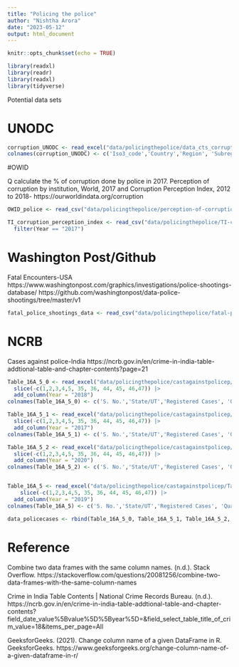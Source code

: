 ```yaml
---
title: "Policing the police"
author: "Nishtha Arora"
date: "2023-05-12"
output: html_document
---
```


```r
knitr::opts_chunk$set(echo = TRUE)
```

```r
library(readxl)
library(readr)
library(readxl)
library(tidyverse)
```

Potential data sets

# UNODC

```r
corruption_UNODC <- read_excel("data/policingthepolice/data_cts_corruption_and_economic_crime.xlsx") |> slice(-c(1,2))
colnames(corruption_UNODC) <- c('Iso3_code','Country','Region', 'Subregion','Indicator','Dimension', 'Category','Sex','Age','Year','Unit of measurement','VALUE','Source') 
```

#OWID

Q calculate the % of corruption done by police in 2017.
Perception of corruption by institution, World, 2017 and Corruption Perception Index, 2012 to 2018- https://ourworldindata.org/corruption
```r
OWID_police <- read_csv("data/policingthepolice/perception-of-corruption-by-institution.csv")

TI_corruption_perception_index <- read_csv("data/policingthepolice/TI-corruption-perception-index.csv") |> 
  filter(Year == "2017")
```

# Washington Post/Github

Fatal Encounters-USA
https://www.washingtonpost.com/graphics/investigations/police-shootings-database/
https://github.com/washingtonpost/data-police-shootings/tree/master/v1
```r
fatal_police_shootings_data <- read_csv("data/policingthepolice/fatal-police-shootings-data.csv")
```


# NCRB 

Cases against police-India
https://ncrb.gov.in/en/crime-in-india-table-addtional-table-and-chapter-contents?page=21
```r
Table_16A_5_0 <- read_excel("data/policingthepolice/castagainstpolicep/Table 16A.5_0.xlsx") |> 
  slice(-c(1,2,3,4,5, 35, 36, 44, 45, 46,47)) |> 
  add_column(Year = "2018")
colnames(Table_16A_5_0) <- c('S. No.','State/UT','Registered Cases', 'Quashed/ Stayed by Court','Charge-sheeted cases','Final Report Submitted', 'Arrested',' Charge-sheeted police','Cases With-drawn/ Disposed Off','Trials were Completed',' Convicted','Acquitted or Discharged', 'Year') 

Table_16A_5_1 <- read_excel("data/policingthepolice/castagainstpolicep/Table 16A.5_1.xlsx") |> 
  slice(-c(1,2,3,4,5, 35, 36, 44, 45, 46,47)) |> 
  add_column(Year = "2017")
colnames(Table_16A_5_1) <- c('S. No.','State/UT','Registered Cases', 'Quashed/ Stayed by Court','Charge-sheeted cases','Final Report Submitted', 'Arrested',' Charge-sheeted police','Cases With-drawn/ Disposed Off','Trials were Completed',' Convicted','Acquitted or Discharged', 'Year') 

Table_16A_5_2 <- read_excel("data/policingthepolice/castagainstpolicep/Table 16A.5-2.xlsx") |> 
  slice(-c(1,2,3,4,5, 35, 36, 44, 45, 46,47)) |> 
  add_column(Year = "2020")
colnames(Table_16A_5_2) <- c('S. No.','State/UT','Registered Cases', 'Quashed/ Stayed by Court','Charge-sheeted cases','Final Report Submitted', 'Arrested',' Charge-sheeted police','Cases With-drawn/ Disposed Off','Trials were Completed',' Convicted','Acquitted or Discharged', 'Year') 


Table_16A_5 <- read_excel("data/policingthepolice/castagainstpolicep/Table 16A.5.xlsx")|> 
    slice(-c(1,2,3,4,5, 35, 36, 44, 45, 46,47)) |> 
  add_column(Year = "2019")
colnames(Table_16A_5) <- c('S. No.','State/UT','Registered Cases', 'Quashed/ Stayed by Court','Charge-sheeted cases','Final Report Submitted', 'Arrested',' Charge-sheeted police','Cases With-drawn/ Disposed Off','Trials were Completed',' Convicted','Acquitted or Discharged', 'Year') 

data_policecases <- rbind(Table_16A_5_0, Table_16A_5_1, Table_16A_5_2, Table_16A_5)
```


# Reference

Combine two data frames with the same column names. (n.d.). Stack Overflow. https://stackoverflow.com/questions/20081256/combine-two-data-frames-with-the-same-column-names

Crime in India Table Contents |  National Crime Records Bureau. (n.d.). https://ncrb.gov.in/en/crime-in-india-table-addtional-table-and-chapter-contents?field_date_value%5Bvalue%5D%5Byear%5D=&field_select_table_title_of_crim_value=18&items_per_page=All

GeeksforGeeks. (2021). Change column name of a given DataFrame in R. GeeksforGeeks. https://www.geeksforgeeks.org/change-column-name-of-a-given-dataframe-in-r/